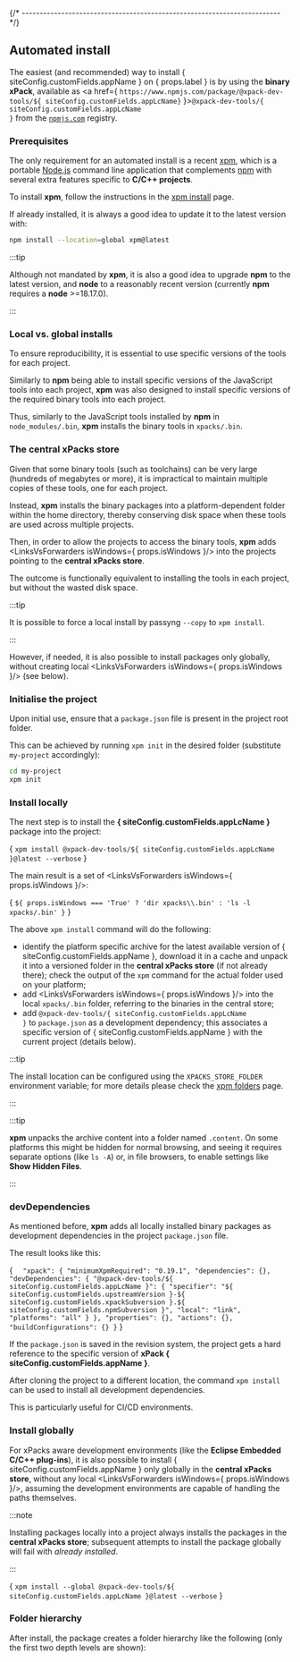 


{/* ------------------------------------------------------------------------ */}

## Automated install

The easiest (and recommended) way to install { siteConfig.customFields.appName } on { props.label } is by using the **binary xPack**, available as
<a href={ `https://www.npmjs.com/package/@xpack-dev-tools/${ siteConfig.customFields.appLcName}` }><code>@xpack-dev-tools/{ siteConfig.customFields.appLcName }</code></a>
from the [`npmjs.com`](https://www.npmjs.com) registry.

### Prerequisites

The only requirement for an automated install is a recent
[xpm](https://xpack.github.io/xpm/), which is a portable
[Node.js](https://nodejs.org) command line application
that complements [npm](https://docs.npmjs.com)
with several extra features specific to
**C/C++ projects**.

To install **xpm**,
follow the instructions in the
[xpm install](https://xpack.github.io/xpm/install/) page.

If already installed, it is always a good idea to update it to the
latest version with:

```sh
npm install --location=global xpm@latest
```

:::tip

Although not mandated by **xpm**, it is also a good idea to upgrade
**npm** to the latest version, and
**node** to a reasonably recent version (currently **npm** requires
a **node** >=18.17.0).

:::

### Local vs. global installs

To ensure reproducibility, it is essential to use specific versions
of the tools for each project.

Similarly to **npm** being able to install specific versions of the
JavaScript tools into each project,
**xpm** was also designed to install specific versions of the
required binary tools into each project.

Thus, similarly to the JavaScript tools installed by **npm** in
`node_modules/.bin`, **xpm** installs the binary tools in
`xpacks/.bin`.

### The central xPacks store

Given that some binary tools (such as toolchains) can be very large
(hundreds of megabytes or more), it is impractical to maintain multiple
copies of these tools, one for each project.

Instead, **xpm** installs the binary packages into a platform-dependent folder
within the home directory, thereby conserving disk space when these tools are
used across multiple projects.

Then, in order to allow the projects to access the binary tools,
**xpm** adds <LinksVsForwarders isWindows={ props.isWindows }/>
into the projects pointing to the **central xPacks store**.

The outcome is functionally equivalent to installing the tools in each project,
but without the wasted disk space.

:::tip

It is possible to force a local install by passyng `--copy` to `xpm install`.

:::

However, if needed, it is also possible to install packages only globally,
without creating local <LinksVsForwarders isWindows={ props.isWindows }/>
(see below).

### Initialise the project

Upon initial use, ensure that a `package.json` file is present in the
project root folder.

This can be achieved by running `xpm init` in the desired folder
(substitute `my-project` accordingly):

```sh
cd my-project
xpm init
```

### Install locally

The next step is to install the
**{ siteConfig.customFields.appLcName }** package into the project:

<CodeBlock language="sh"> {
`xpm install @xpack-dev-tools/${ siteConfig.customFields.appLcName }@latest --verbose`
}</CodeBlock>

The main result is a set of <LinksVsForwarders isWindows={ props.isWindows }/>:

<CodeBlock language="console"> {
`${ props.isWindows === 'True' ? 'dir xpacks\\.bin' : 'ls -l xpacks/.bin' }`
}</CodeBlock>

The above `xpm install` command will do the following:

* identify the platform specific archive for the latest available version
  of { siteConfig.customFields.appName }, download it in a cache and unpack
  it into a versioned folder
  in the **central xPacks store** (if not already there);
  check the output of the `xpm` command for the actual
  folder used on your platform;
* add <LinksVsForwarders isWindows={ props.isWindows }/>
  into the local `xpacks/.bin` folder, referring to the binaries in the central store;
* add <code>@xpack-dev-tools/{ siteConfig.customFields.appLcName }</code> to `package.json` as a
  development dependency; this associates a specific version of { siteConfig.customFields.appName } with
  the current project (details below).

:::tip

The install location can be configured using the
`XPACKS_STORE_FOLDER` environment variable; for more details please check the
[xpm folders](https://xpack.github.io/xpm/folders/) page.

:::

:::tip

**xpm** unpacks the archive content into a folder
named `.content`. On some platforms
this might be hidden for normal browsing, and seeing it requires
separate options (like `ls -A`) or, in file browsers, to enable
settings like **Show Hidden Files**.

:::

### devDependencies

As mentioned before, **xpm** adds all locally installed binary packages
as development dependencies in the project `package.json` file.

The result looks like this:

<CodeBlock language="json"> {
`  "xpack": {
    "minimumXpmRequired": "0.19.1",
    "dependencies": {},
    "devDependencies": {
      "@xpack-dev-tools/${ siteConfig.customFields.appLcName }": {
        "specifier": "${ siteConfig.customFields.upstreamVersion }-${ siteConfig.customFields.xpackSubversion }.${ siteConfig.customFields.npmSubversion }",
        "local": "link",
        "platforms": "all"
      }
    },
    "properties": {},
    "actions": {},
    "buildConfigurations": {}
  }`
}</CodeBlock>

If the `package.json` is saved in the revision system, the project gets
a hard reference to the specific version of
**xPack { siteConfig.customFields.appName }**.

After cloning the project to a different location, the command `xpm install`
can be used to install all development dependencies.

This is particularly useful for CI/CD environments.


### Install globally

For xPacks aware development environments (like the **Eclipse Embedded C/C++ plug-ins**),
it is also possible to install { siteConfig.customFields.appName } only globally in the **central
xPacks store**, without any local <LinksVsForwarders isWindows={ props.isWindows }/>,
assuming the development environments are capable of handling
the paths themselves.

:::note

Installing packages locally into a project always installs the
packages in the **central xPacks store**; subsequent attempts to
install the package globally will fail with _already installed_.

:::

<CodeBlock language="sh"> {
`xpm install --global @xpack-dev-tools/${ siteConfig.customFields.appLcName }@latest --verbose`
}</CodeBlock>

### Folder hierarchy

After install, the package creates a folder hierarchy like the following
(only the first two depth levels are shown):
